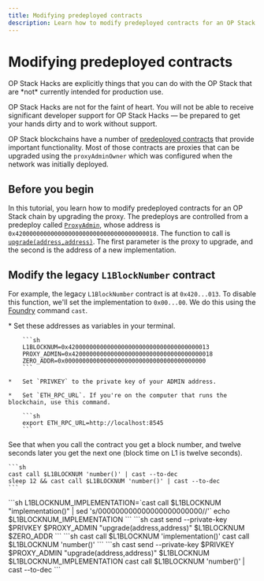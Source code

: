 ```yaml
---
title: Modifying predeployed contracts
description: Learn how to modify predeployed contracts for an OP Stack chain by upgrading the proxy.
---
```


# Modifying predeployed contracts

<Info>
  OP Stack Hacks are explicitly things that you can do with the OP Stack that are *not* currently intended for production use.

  OP Stack Hacks are not for the faint of heart. You will not be able to receive significant developer support for OP Stack Hacks — be prepared to get your hands dirty and to work without support.
</Info>

OP Stack blockchains have a number of [predeployed contracts](https://github.com/ethereum-optimism/optimism/blob/129032f15b76b0d2a940443a39433de931a97a44/packages/contracts-bedrock/src/constants.ts) that provide important functionality.
Most of those contracts are proxies that can be upgraded using the `proxyAdminOwner` which was configured when the network was initially deployed.

## Before you begin

In this tutorial, you learn how to modify predeployed contracts for an OP Stack chain by upgrading the proxy. The predeploys are controlled from a predeploy called [`ProxyAdmin`](https://github.com/ethereum-optimism/optimism/blob/129032f15b76b0d2a940443a39433de931a97a44/packages/contracts-bedrock/contracts/universal/ProxyAdmin.sol), whose address is `0x4200000000000000000000000000000000000018`.
The function to call is [`upgrade(address,address)`](https://github.com/ethereum-optimism/optimism/blob/129032f15b76b0d2a940443a39433de931a97a44/packages/contracts-bedrock/contracts/universal/ProxyAdmin.sol#L205-L229).
The first parameter is the proxy to upgrade, and the second is the address of a new implementation.

## Modify the legacy `L1BlockNumber` contract

For example, the legacy `L1BlockNumber` contract is at `0x420...013`.
To disable this function, we'll set the implementation to `0x00...00`.
We do this using the [Foundry](https://book.getfoundry.sh/) command `cast`.

<Steps>
  <Step title="We'll need several constants.">
  *   Set these addresses as variables in your terminal.
  
        ```sh
        L1BLOCKNUM=0x4200000000000000000000000000000000000013
        PROXY_ADMIN=0x4200000000000000000000000000000000000018
        ZERO_ADDR=0x0000000000000000000000000000000000000000
        ```
  
    *   Set `PRIVKEY` to the private key of your ADMIN address.
  
    *   Set `ETH_RPC_URL`. If you're on the computer that runs the blockchain, use this command.
  
        ```sh
        export ETH_RPC_URL=http://localhost:8545
        ```
  </Step>

  <Step title="Verify `L1BlockNumber` works correctly.">
  See that when you call the contract you get a block number, and twelve seconds later you get the next one (block time on L1 is twelve seconds).
  
    ```sh
    cast call $L1BLOCKNUM 'number()' | cast --to-dec
    sleep 12 && cast call $L1BLOCKNUM 'number()' | cast --to-dec
    ```
  </Step>

  <Step title="Get the current implementation for the contract.">
  ```sh
    L1BLOCKNUM_IMPLEMENTATION=`cast call $L1BLOCKNUM "implementation()" | sed 's/000000000000000000000000//'`
    echo $L1BLOCKNUM_IMPLEMENTATION 
    ```
  </Step>

  <Step title="Change the implementation to the zero address">
  ```sh
    cast send --private-key $PRIVKEY $PROXY_ADMIN "upgrade(address,address)" $L1BLOCKNUM $ZERO_ADDR
    ```
  </Step>

  <Step title="See that the implementation is address zero, and that calling it fails.">
  ```sh
    cast call $L1BLOCKNUM 'implementation()'
    cast call $L1BLOCKNUM 'number()'
    ```
  </Step>

  <Step title="Fix the predeploy by returning it to the previous implementation, and verify it works.">
  ```sh
    cast send --private-key $PRIVKEY $PROXY_ADMIN "upgrade(address,address)" $L1BLOCKNUM $L1BLOCKNUM_IMPLEMENTATION
    cast call $L1BLOCKNUM 'number()' | cast --to-dec
    ```
  </Step>
</Steps>
